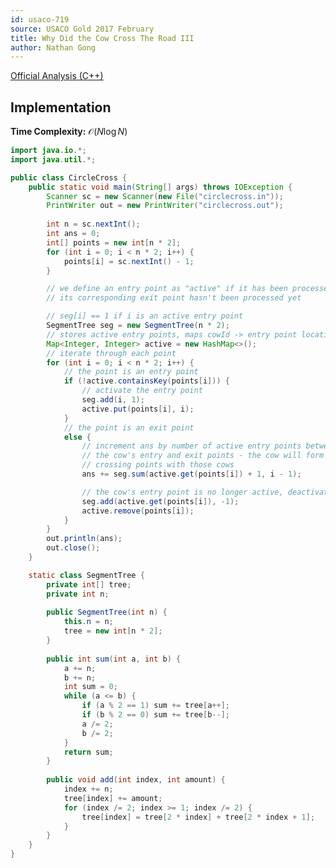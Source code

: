 ```yaml
---
id: usaco-719
source: USACO Gold 2017 February
title: Why Did the Cow Cross The Road III
author: Nathan Gong
---
```

 
[Official Analysis (C++)](http://www.usaco.org/current/data/sol_circlecross_gold_feb17.html)

## Implementation

**Time Complexity:** $\mathcal{O}(N\log N)$

<LanguageSection>
  
<JavaSection>
  
```java
import java.io.*;
import java.util.*;

public class CircleCross {
	public static void main(String[] args) throws IOException {
		Scanner sc = new Scanner(new File("circlecross.in"));
		PrintWriter out = new PrintWriter("circlecross.out");
		
		int n = sc.nextInt();
		int ans = 0;
		int[] points = new int[n * 2];
		for (int i = 0; i < n * 2; i++) {
			points[i] = sc.nextInt() - 1;
		}

		// we define an entry point as "active" if it has been processed, but
		// its corresponding exit point hasn't been processed yet

		// seg[i] == 1 if i is an active entry point
		SegmentTree seg = new SegmentTree(n * 2);
		// stores active entry points, maps cowId -> entry point location
		Map<Integer, Integer> active = new HashMap<>(); 
		// iterate through each point
		for (int i = 0; i < n * 2; i++) {
			// the point is an entry point
			if (!active.containsKey(points[i])) {
				// activate the entry point
				seg.add(i, 1);
				active.put(points[i], i);
			} 
			// the point is an exit point
			else {
				// increment ans by number of active entry points between
				// the cow's entry and exit points - the cow will form
				// crossing points with those cows
				ans += seg.sum(active.get(points[i]) + 1, i - 1);

				// the cow's entry point is no longer active, deactivate it
				seg.add(active.get(points[i]), -1);
				active.remove(points[i]);
			}
		}
		out.println(ans);
		out.close();
	}

	static class SegmentTree {
		private int[] tree;
		private int n;
	
		public SegmentTree(int n) {
			this.n = n;
			tree = new int[n * 2];
		}
	
		public int sum(int a, int b) {
			a += n;
			b += n;
			int sum = 0;
			while (a <= b) {
				if (a % 2 == 1) sum += tree[a++];
				if (b % 2 == 0) sum += tree[b--];
				a /= 2;
				b /= 2;
			}
			return sum;
		}
	
		public void add(int index, int amount) {
			index += n;
			tree[index] += amount;
			for (index /= 2; index >= 1; index /= 2) {
				tree[index] = tree[2 * index] + tree[2 * index + 1];
			}
		}
	}
}
```
                          
</JavaSection>
  
</LanguageSection>
